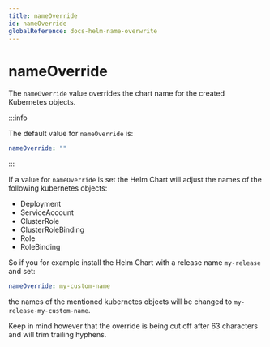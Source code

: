 ```yaml
---
title: nameOverride
id: nameOverride
globalReference: docs-helm-name-overwrite
---
```


# nameOverride

The `nameOverride` value overrides the chart name for the created Kubernetes objects.

:::info

The default value for `nameOverride` is:

```yaml
nameOverride: ""
```

:::

If a value for `nameOverride` is set the Helm Chart will adjust the names of the following kubernetes objects:

- Deployment
- ServiceAccount
- ClusterRole
- ClusterRoleBinding
- Role
- RoleBinding

So if you for example install the Helm Chart with a release name `my-release` and set:

```yaml
nameOverride: my-custom-name
```

the names of the mentioned kubernetes objects will be changed to `my-release-my-custom-name`.

Keep in mind however that the override is being cut off after 63 characters and will trim trailing hyphens.
